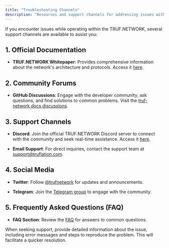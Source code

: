 ---
title: "Troubleshooting Channels"
description: "Resources and support channels for addressing issues within the TRUF.NETWORK."
---

If you encounter issues while operating within the TRUF.NETWORK, several support channels are available to assist you:

## 1. Official Documentation

- **TRUF.NETWORK Whitepaper**: Provides comprehensive information about the network's architecture and protocols. Access it [here](https://raw.githubusercontent.com/trufnetwork/docs/main/pdfs/whitepaper.pdf).

## 2. Community Forums

- **GitHub Discussions**: Engage with the developer community, ask questions, and find solutions to common problems. Visit the [truf-network docs discussions](https://github.com/trufnetwork/docs/discussions).

## 3. Support Channels

- **Discord**: Join the official TRUF.NETWORK Discord server to connect with the community and seek real-time assistance. Access it [here](https://discord.com/invite/5AMCBYxfW4).

- **Email Support**: For direct inquiries, contact the support team at [support@truflation.com](mailto:support@truflation.com).

## 4. Social Media

- **Twitter**: Follow [@trufnetwork](https://x.com/trufnetwork) for updates and announcements.

- **Telegram**: Join the [Telegram group](https://t.me/trufnetwork) to engage with the community.

## 5. Frequently Asked Questions (FAQ)

- **FAQ Section**: Review the [FAQ](/faq) for answers to common questions.

When seeking support, provide detailed information about the issue, including error messages and steps to reproduce the problem. This will facilitate a quicker resolution.
